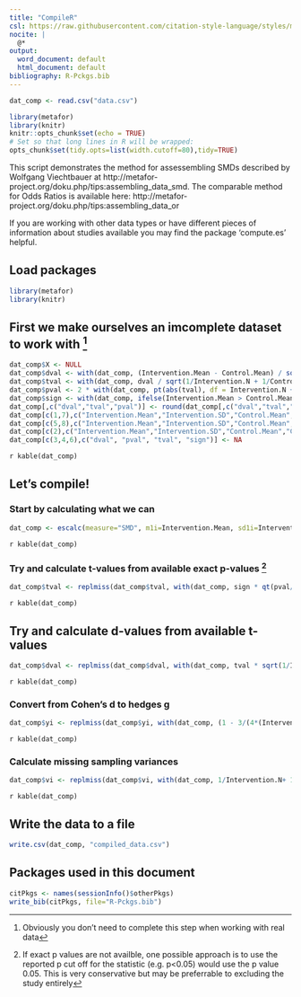 ```yaml
---
title: "CompileR"
csl: https://raw.githubusercontent.com/citation-style-language/styles/master/apa.csl
nocite: |
  @*
output:
  word_document: default
  html_document: default
bibliography: R-Pckgs.bib
---
```


```r
dat_comp <- read.csv("data.csv")
```

```r
library(metafor)
library(knitr)
knitr::opts_chunk$set(echo = TRUE)
# Set so that long lines in R will be wrapped:
opts_chunk$set(tidy.opts=list(width.cutoff=80),tidy=TRUE)
```

This script demonstrates the method for assessembling SMDs described by Wolfgang Viechtbauer at http://metafor-project.org/doku.php/tips:assembling_data_smd. The comparable method for Odds Ratios is available here: http://metafor-project.org/doku.php/tips:assembling_data_or 

If you are working with other data types or have different pieces of information about studies available you may find the package 'compute.es' helpful.

## Load packages

```r
library(metafor)
library(knitr)
```

## First we make ourselves an imcomplete dataset to work with [^1]
```r
dat_comp$X <- NULL
dat_comp$dval <- with(dat_comp, (Intervention.Mean - Control.Mean) / sqrt(((Intervention.N-1)*Intervention.SD^2 + (Control.N-1)*Control.SD^2)/(Intervention.N + Control.N - 2)))
dat_comp$tval <- with(dat_comp, dval / sqrt(1/Intervention.N + 1/Control.N))
dat_comp$pval <- 2 * with(dat_comp, pt(abs(tval), df = Intervention.N + Control.N - 2, lower.tail=FALSE))
dat_comp$sign <- with(dat_comp, ifelse(Intervention.Mean > Control.Mean, 1, -1))
dat_comp[,c("dval","tval","pval")] <- round(dat_comp[,c("dval","tval","pval")], 2)
dat_comp[c(1,7),c("Intervention.Mean","Intervention.SD","Control.Mean","Control.SD","tval","pval","sign")] <- NA
dat_comp[c(5,8),c("Intervention.Mean","Intervention.SD","Control.Mean","Control.SD", "dval","pval","sign")] <- NA
dat_comp[c(2),c("Intervention.Mean","Intervention.SD","Control.Mean","Control.SD", "dval","pval")]    <- NA
dat_comp[c(3,4,6),c("dval", "pval", "tval", "sign")] <- NA
```

`r kable(dat_comp)`

## Let's compile!

### Start by calculating what we can
```r
dat_comp <- escalc(measure="SMD", m1i=Intervention.Mean, sd1i=Intervention.SD, n1i=Intervention.N, m2i=Control.Mean,  sd2i=Control.SD, n2i=Control.N, data=dat_comp)
```
`r kable(dat_comp)`

### Try and calculate t-values from available exact p-values [^2]
```r
dat_comp$tval <- replmiss(dat_comp$tval, with(dat_comp, sign * qt(pval/2, df=Intervention.N+Control.N-2, lower.tail=FALSE)))
```
`r kable(dat_comp)`

## Try and calculate d-values from available t-values
```r
dat_comp$dval <- replmiss(dat_comp$dval, with(dat_comp, tval * sqrt(1/Intervention.N + 1/Control.N)))
```
`r kable(dat_comp)`

### Convert from Cohen's d to hedges g
```r
dat_comp$yi <- replmiss(dat_comp$yi, with(dat_comp, (1 - 3/(4*(Intervention.N+Control.N-2) - 1)) * dval))
```
`r kable(dat_comp)`

### Calculate missing sampling variances
```r
dat_comp$vi <- replmiss(dat_comp$vi, with(dat_comp, 1/Intervention.N+ 1/Control.N + yi^2/(2*(Intervention.N+Control.N))))
```
`r kable(dat_comp)`

## Write the data to a file
```r
write.csv(dat_comp, "compiled_data.csv")
```

[^1]: Obviously you don't need to complete this step when working with real data
[^2]: If exact p values are not availble, one possible approach is to use the reported p cut off for the statistic (e.g. p<0.05) would use the p value 0.05. This is very conservative but may be preferrable to excluding the study entirely

## Packages used in this document
```r
citPkgs <- names(sessionInfo()$otherPkgs)
write_bib(citPkgs, file="R-Pckgs.bib")
```

